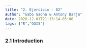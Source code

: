 ```yaml
---
title: "2. Ejercicio - 02"
author: "Gabo Gaona & Antony Barja"
date: 2020-12-01T21:13:14-05:00
tags: ["R","QGIS"]
---
```


### 2.1 Introduction

